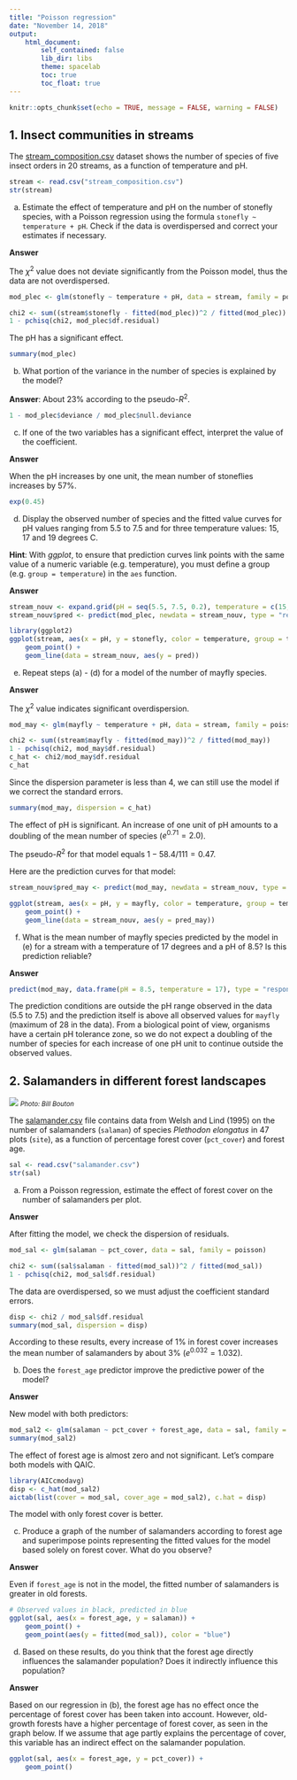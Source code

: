 ```yaml
---
title: "Poisson regression"
date: "November 14, 2018"
output: 
    html_document:
        self_contained: false
        lib_dir: libs
        theme: spacelab
        toc: true
        toc_float: true
---
```


```r
knitr::opts_chunk$set(echo = TRUE, message = FALSE, warning = FALSE)
```

## 1. Insect communities in streams

The [stream_composition.csv](stream_composition.csv) dataset shows the number of species of five insect orders in 20 streams, as a function of temperature and pH.

```r
stream <- read.csv("stream_composition.csv")
str(stream)
```

a) Estimate the effect of temperature and pH on the number of stonefly species, with a Poisson regression using the formula `stonefly ~ temperature + pH`. Check if the data is overdispersed and correct your estimates if necessary.

**Answer**

The $\chi^2$ value does not deviate significantly from the Poisson model, thus the data are not overdispersed.

```r
mod_plec <- glm(stonefly ~ temperature + pH, data = stream, family = poisson)

chi2 <- sum((stream$stonefly - fitted(mod_plec))^2 / fitted(mod_plec))
1 - pchisq(chi2, mod_plec$df.residual)
```

The pH has a significant effect.

```r
summary(mod_plec)
```


b) What portion of the variance in the number of species is explained by the model?

**Answer**: About 23% according to the pseudo-$R^2$.

```r
1 - mod_plec$deviance / mod_plec$null.deviance
```


c) If one of the two variables has a significant effect, interpret the value of the coefficient.

**Answer**

When the pH increases by one unit, the mean number of stoneflies increases by 57%.

```r
exp(0.45)
```


d) Display the observed number of species and the fitted value curves for pH values ranging from 5.5 to 7.5 and for three temperature values: 15, 17 and 19 degrees C.

**Hint**: With *ggplot*, to ensure that prediction curves link points with the same value of a numeric variable (e.g. temperature), you must define a group (e.g. `group = temperature`) in the `aes` function.

**Answer**

```r
stream_nouv <- expand.grid(pH = seq(5.5, 7.5, 0.2), temperature = c(15, 17, 19))
stream_nouv$pred <- predict(mod_plec, newdata = stream_nouv, type = "response")

library(ggplot2)
ggplot(stream, aes(x = pH, y = stonefly, color = temperature, group = temperature)) +
    geom_point() +
    geom_line(data = stream_nouv, aes(y = pred))
```


e) Repeat steps (a) - (d) for a model of the number of mayfly species.

**Answer**

The $\chi^2$ value indicates significant overdispersion. 

```r
mod_may <- glm(mayfly ~ temperature + pH, data = stream, family = poisson)

chi2 <- sum((stream$mayfly - fitted(mod_may))^2 / fitted(mod_may))
1 - pchisq(chi2, mod_may$df.residual)
c_hat <- chi2/mod_may$df.residual
c_hat
```

Since the dispersion parameter is less than 4, we can still use the model if we correct the standard errors.

```r
summary(mod_may, dispersion = c_hat)
```

The effect of pH is significant. An increase of one unit of pH amounts to a doubling of the mean number of species ($e^{0.71} = 2.0$).

The pseudo-$R^2$ for that model equals $1 - 58.4 / 111 = 0.47$.

Here are the prediction curves for that model:

```r
stream_nouv$pred_may <- predict(mod_may, newdata = stream_nouv, type = "response")

ggplot(stream, aes(x = pH, y = mayfly, color = temperature, group = temperature)) +
    geom_point() +
    geom_line(data = stream_nouv, aes(y = pred_may))
```


f) What is the mean number of mayfly species predicted by the model in (e) for a stream with a temperature of 17 degrees and a pH of 8.5? Is this prediction reliable?

**Answer**

```r
predict(mod_may, data.frame(pH = 8.5, temperature = 17), type = "response")
```

The prediction conditions are outside the pH range observed in the data (5.5 to 7.5) and the prediction itself is above all observed values for `mayfly` (maximum of 28 in the data). From a biological point of view, organisms have a certain pH tolerance zone, so we do not expect a doubling of the number of species for each increase of one pH unit to continue outside the observed values.


## 2. Salamanders in different forest landscapes

![](../images/Plethodon_elongatus.jpg)
<small>*Photo: Bill Bouton*</small>

The [salamander.csv](salamander.csv) file contains data from Welsh and Lind (1995) on the number of salamanders (`salaman`) of species *Plethodon elongatus* in 47 plots (`site`), as a function of percentage forest cover (`pct_cover`) and forest age.

```r
sal <- read.csv("salamander.csv")
str(sal)
```

a) From a Poisson regression, estimate the effect of forest cover on the number of salamanders per plot.

**Answer**

After fitting the model, we check the dispersion of residuals.

```r
mod_sal <- glm(salaman ~ pct_cover, data = sal, family = poisson)

chi2 <- sum((sal$salaman - fitted(mod_sal))^2 / fitted(mod_sal))
1 - pchisq(chi2, mod_sal$df.residual)
```

The data are overdispersed, so we must adjust the coefficient standard errors.

```r
disp <- chi2 / mod_sal$df.residual
summary(mod_sal, dispersion = disp)
```

According to these results, every increase of 1% in forest cover increases the mean number of salamanders by about 3% ($e^{0.032} = 1.032$).


b) Does the `forest_age` predictor improve the predictive power of the model?

**Answer**

New model with both predictors:

```r
mod_sal2 <- glm(salaman ~ pct_cover + forest_age, data = sal, family = poisson)
summary(mod_sal2)
```

The effect of forest age is almost zero and not significant. Let's compare both models with QAIC.

```r
library(AICcmodavg)
disp <- c_hat(mod_sal2)
aictab(list(cover = mod_sal, cover_age = mod_sal2), c.hat = disp)
```

The model with only forest cover is better.


c) Produce a graph of the number of salamanders according to forest age and superimpose points representing the fitted values for the model based solely on forest cover. What do you observe?

**Answer**

Even if `forest_age` is not in the model, the fitted number of salamanders is greater in old forests.

```r
# Observed values in black, predicted in blue
ggplot(sal, aes(x = forest_age, y = salaman)) +
    geom_point() +
    geom_point(aes(y = fitted(mod_sal)), color = "blue") 
```


d) Based on these results, do you think that the forest age directly influences the salamander population? Does it indirectly influence this population?

**Answer**

Based on our regression in (b), the forest age has no effect once the percentage of forest cover has been taken into account. However, old-growth forests have a higher percentage of forest cover, as seen in the graph below. If we assume that age partly explains the percentage of cover, this variable has an indirect effect on the salamander population. 

```r
ggplot(sal, aes(x = forest_age, y = pct_cover)) + 
    geom_point()
```



